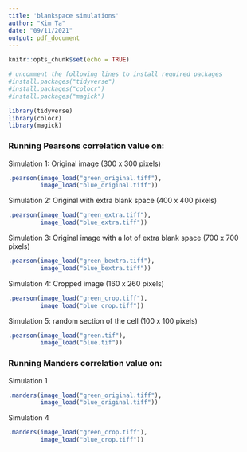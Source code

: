 ---
title: 'blankspace simulations'
author: "Kim Ta"
date: "09/11/2021"
output: pdf_document
---

```{r setup, include=FALSE}
knitr::opts_chunk$set(echo = TRUE)
```

```{r requiredPackages}
# uncomment the following lines to install required packages
#install.packages("tidyverse")
#install.packages("colocr")
#install.packages("magick")
```


```{r libraries, message=FALSE, warning=FALSE}
library(tidyverse)
library(colocr)
library(magick)
```
### Running Pearsons correlation value on:

Simulation 1: Original image (300 x 300 pixels)

```{r simplePearson}
.pearson(image_load("green_original.tiff"),
         image_load("blue_original.tiff"))
```
Simulation 2: Original with extra blank space (400 x 400 pixels)

```{r extra}
.pearson(image_load("green_extra.tiff"),
         image_load("blue_extra.tiff"))

```
Simulation 3: Original image with a lot of extra blank space (700 x 700 pixels)

```{r bextra}
.pearson(image_load("green_bextra.tiff"),
         image_load("blue_bextra.tiff"))

```
Simulation 4: Cropped image (160 x 260 pixels)


```{r cropped}
.pearson(image_load("green_crop.tiff"),
         image_load("blue_crop.tiff"))

```

Simulation 5: random section of the cell (100 x 100 pixels)

```{r subsection}
.pearson(image_load("green.tif"),
         image_load("blue.tif"))
```



### Running Manders correlation value on:

Simulation 1

```{r simpleManders}

.manders(image_load("green_original.tiff"),
         image_load("blue_original.tiff"))
```
Simulation 4
```{r cropped}
.manders(image_load("green_crop.tiff"),
         image_load("blue_crop.tiff"))

```
